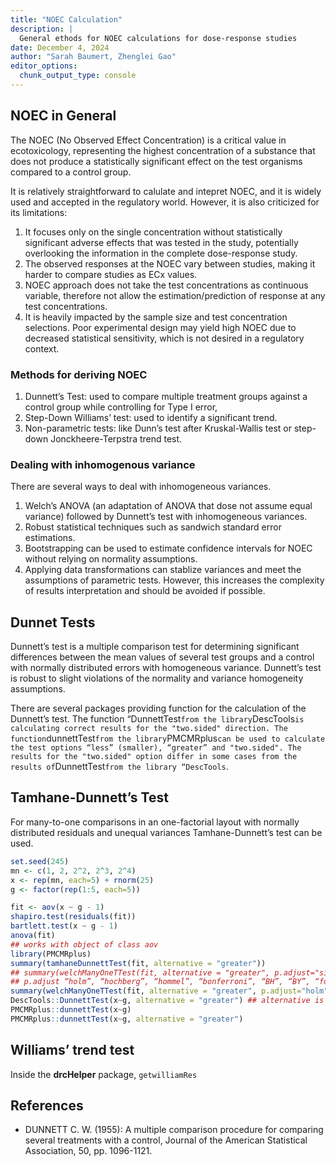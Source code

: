 ```yaml
---
title: "NOEC Calculation"
description: | 
  General ethods for NOEC calculations for dose-response studies
date: December 4, 2024
author: "Sarah Baumert, Zhenglei Gao"
editor_options: 
  chunk_output_type: console
---
```


## NOEC in General

The NOEC (No Observed Effect Concentration) is a critical value in ecotoxicology, representing the highest concentration of a substance that does not produce a statistically significant effect on the test organisms compared to a control group. 

It is relatively straightforward to calulate and intepret NOEC, and it is widely used and accepted in the regulatory world. However, it is also criticized for its limitations:

1. It focuses only on the single concentration without statistically significant adverse effects that was tested in the study, potentially overlooking the information in the complete dose-response study.
2. The observed responses at the NOEC vary between studies, making it harder to compare studies as ECx values.
3. NOEC approach does not take the test concentrations as continuous variable, therefore not allow the estimation/prediction of response at any test concentrations.
4. It is heavily impacted by the sample size and test concentration selections. Poor experimental design may yield high NOEC due to decreased statistical sensitivity, which is not desired in a regulatory context.

### Methods for deriving NOEC 

1. Dunnett's Test: used to compare multiple treatment groups against a control group while controlling for Type I error, 
2. Step-Down Williams' test: used to identify a significant trend.
3. Non-parametric tests: like Dunn's test after Kruskal-Wallis test or step-down Jonckheere-Terpstra trend test.


### Dealing with inhomogenous variance

There are several ways to deal with inhomogeneous variances. 

1. Welch's ANOVA (an adaptation of ANOVA that dose not assume equal variance) followed by Dunnett's test with inhomogeneous variances.
2. Robust statistical techniques such as sandwich standard error estimations.
3. Bootstrapping can be used to estimate confidence intervals for NOEC without relying on normality assumptions.
4. Applying data transformations can stablize variances and meet the assumptions of parametric tests. However, this  increases the complexity of results interpretation  and should be avoided if possible.



## Dunnet Tests

Dunnett's test is a multiple comparison test for determining significant differences between the mean values of several test groups and a control with normally distributed errors with homogeneous variance. Dunnett's test is robust to slight violations of the normality and variance homogeneity assumptions.

There are several packages providing function for the calculation of the Dunnett’s test. The function "DunnettTest` from the library `DescTools` is calculating correct results for the "two.sided" direction. The function `dunnettTest` from the library `PMCMRplus` can be used to calculate the test options “less” (smaller), “greater” and "two.sided". The results for the "two.sided" option differ in some cases from the results of `DunnettTest` from the library “DescTools`. 

## Tamhane-Dunnett's Test

For many-to-one comparisons in an one-factorial layout with normally distributed residuals and unequal variances Tamhane-Dunnett's test can be used.

```r
set.seed(245)
mn <- c(1, 2, 2^2, 2^3, 2^4)
x <- rep(mn, each=5) + rnorm(25)
g <- factor(rep(1:5, each=5))

fit <- aov(x ~ g - 1)
shapiro.test(residuals(fit))
bartlett.test(x ~ g - 1)
anova(fit)
## works with object of class aov
library(PMCMRplus)
summary(tamhaneDunnettTest(fit, alternative = "greater"))
## summary(welchManyOneTTest(fit, alternative = "greater", p.adjust="single-step"))
## p.adjust “holm”, “hochberg”, “hommel”, “bonferroni”, “BH”, “BY”, “fdr”, “none”
summary(welchManyOneTTest(fit, alternative = "greater", p.adjust="holm"))
DescTools::DunnettTest(x~g, alternative = "greater") ## alternative is not taking effect in this case
PMCMRplus::dunnettTest(x~g)
PMCMRplus::dunnettTest(x~g, alternative = "greater")
```

## Williams' trend test

Inside the **drcHelper** package, `getwilliamRes`

## References

- DUNNETT C. W. (1955): A multiple comparison procedure for comparing several treatments with a control, Journal of the American Statistical Association, 50, pp. 1096-1121.
